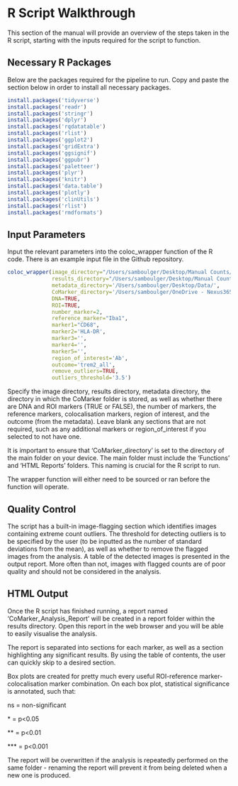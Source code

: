 # R Script Walkthrough

This section of the manual will provide an overview of the steps taken in the R script, starting with the inputs required for the script to function.

## Necessary R Packages

Below are the packages required for the pipeline to run. Copy and paste the section below in order to install all necessary packages.

``` r
install.packages('tidyverse')
install.packages('readr')
install.packages('stringr')
install.packages('dplyr')
install.packages('rqdatatable')
install.packages('rlist')
install.packages('ggplot2')
install.packages('gridExtra')
install.packages('ggsignif')
install.packages('ggpubr')
install.packages('paletteer')
install.packages('plyr')
install.packages('knitr')
install.packages('data.table')
install.packages('plotly')
install.packages('clinUtils')
install.packages('rlist')
install.packages('rmdformats')
```

## Input Parameters

Input the relevant parameters into the coloc_wrapper function of the R code. There is an example input file in the Github repository.

``` r
coloc_wrapper(image_directory="/Users/samboulger/Desktop/Manual Counts/",
              results_directory="/Users/samboulger/Desktop/Manual Counts/",
              metadata_directory='/Users/samboulger/Desktop/Data/',
              CoMarker_directory='/Users/samboulger/OneDrive - Nexus365/Imperial/CoMarker Script/',
              DNA=TRUE,
              ROI=TRUE,
              number_marker=2,
              reference_marker="Iba1",
              marker1="CD68",
              marker2='HLA-DR',
              marker3='',
              marker4='',
              marker5='',
              region_of_interest='Ab',
              outcome='trem2_all',
              remove_outliers=TRUE,
              outliers_threshold='3.5')
```

Specify the image directory, results directory, metadata directory, the directory in which the CoMarker folder is stored, as well as whether there are DNA and ROI markers (TRUE or FALSE), the number of markers, the reference markers, colocalisation markers, region of interest, and the outcome (from the metadata). Leave blank any sections that are not required, such as any additional markers or region_of_interest if you selected to not have one.

It is important to ensure that 'CoMarker_directory' is set to the directory of the main folder on your device. The main folder must include the 'Functions' and 'HTML Reports' folders. This naming is crucial for the R script to run.

The wrapper function will either need to be sourced or ran before the function will operate.

## Quality Control

The script has a built-in image-flagging section which identifies images containing extreme count outliers. The threshold for detecting outliers is to be specified by the user (to be inputted as the number of standard deviations from the mean), as well as whether to remove the flagged images from the analysis. A table of the detected images is presented in the output report. More often than not, images with flagged counts are of poor quality and should not be considered in the analysis.

## HTML Output

Once the R script has finished running, a report named 'CoMarker_Analysis_Report' will be created in a report folder within the results directory. Open this report in the web browser and you will be able to easily visualise the analysis.

The report is separated into sections for each marker, as well as a section highlighting any significant results. By using the table of contents, the user can quickly skip to a desired section.

Box plots are created for pretty much every useful ROI-reference marker-colocalisation marker combination. On each box plot, statistical significance is annotated, such that:

ns = non-significant

\* = p\<0.05

\*\* = p\<0.01

\*\*\* = p\<0.001

The report will be overwritten if the analysis is repeatedly performed on the same folder - renaming the report will prevent it from being deleted when a new one is produced.
